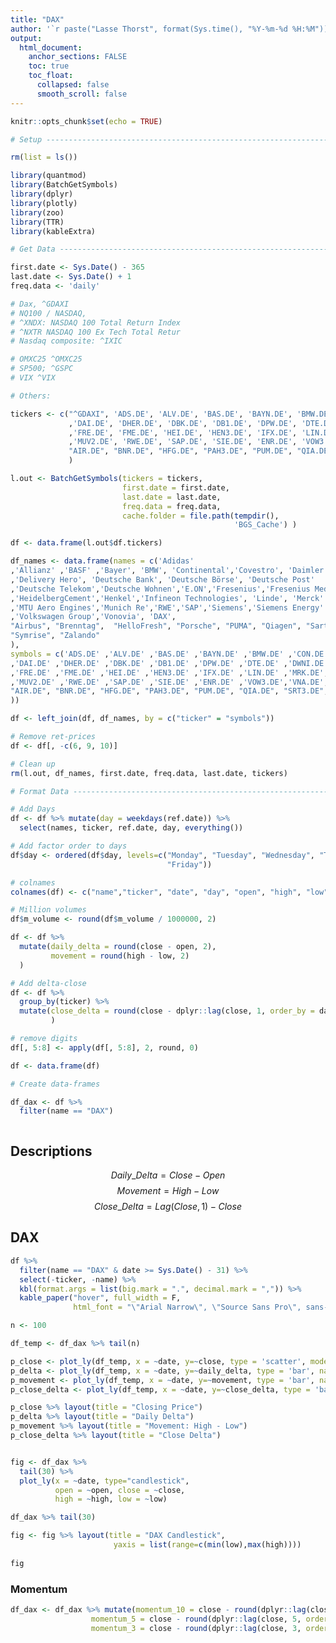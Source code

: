 ```yaml
---
title: "DAX"
author: '`r paste("Lasse Thorst", format(Sys.time(), "%Y-%m-%d %H:%M"))`'
output:
  html_document:
    anchor_sections: FALSE
    toc: true
    toc_float:
      collapsed: false
      smooth_scroll: false
---
```


```r
knitr::opts_chunk$set(echo = TRUE)

# Setup -------------------------------------------------------------------

rm(list = ls())

library(quantmod)
library(BatchGetSymbols)
library(dplyr)
library(plotly)
library(zoo)
library(TTR)
library(kableExtra)

# Get Data -------------------------------------------------------------------

first.date <- Sys.Date() - 365
last.date <- Sys.Date() + 1
freq.data <- 'daily'

# Dax, ^GDAXI
# NQ100 / NASDAQ, 
# ^XNDX: NASDAQ 100 Total Return Index 
# ^NXTR	NASDAQ 100 Ex Tech Total Retur
# Nasdaq composite: ^IXIC

# OMXC25 ^OMXC25
# SP500; ^GSPC
# VIX ^VIX

# Others: 

tickers <- c("^GDAXI", 'ADS.DE', 'ALV.DE', 'BAS.DE', 'BAYN.DE', 'BMW.DE', 'CON.DE', '1COV.DE'
             ,'DAI.DE', 'DHER.DE', 'DBK.DE', 'DB1.DE', 'DPW.DE', 'DTE.DE', 'DWNI.DE', 'EOAN.DE'
             ,'FRE.DE', 'FME.DE', 'HEI.DE', 'HEN3.DE', 'IFX.DE', 'LIN.DE', 'MRK.DE', 'MTX.DE'
             ,'MUV2.DE', 'RWE.DE', 'SAP.DE', 'SIE.DE', 'ENR.DE', 'VOW3.DE', 'VNA.DE', 
             "AIR.DE", "BNR.DE", "HFG.DE", "PAH3.DE", "PUM.DE", "QIA.DE", "SRT3.DE", "SHL.DE", "SY1.DE", "ZAL.DE"
             )

l.out <- BatchGetSymbols(tickers = tickers, 
                         first.date = first.date,
                         last.date = last.date, 
                         freq.data = freq.data,
                         cache.folder = file.path(tempdir(), 
                                                  'BGS_Cache') )

df <- data.frame(l.out$df.tickers)

df_names <- data.frame(names = c('Adidas'
,'Allianz' ,'BASF' ,'Bayer', 'BMW', 'Continental','Covestro', 'Daimler'
,'Delivery Hero', 'Deutsche Bank', 'Deutsche Börse', 'Deutsche Post'
,'Deutsche Telekom','Deutsche Wohnen','E.ON','Fresenius','Fresenius Medical Care'
,'HeidelbergCement','Henkel','Infineon Technologies', 'Linde', 'Merck'
,'MTU Aero Engines','Munich Re','RWE','SAP','Siemens','Siemens Energy'
,'Volkswagen Group','Vonovia', 'DAX', 
"Airbus", "Brenntag",  "HelloFresh", "Porsche", "PUMA", "Qiagen", "Sartorius", "Siemens Healthineers",
"Symrise", "Zalando"
),
symbols = c('ADS.DE' ,'ALV.DE' ,'BAS.DE' ,'BAYN.DE' ,'BMW.DE' ,'CON.DE','1COV.DE'
,'DAI.DE' ,'DHER.DE' ,'DBK.DE' ,'DB1.DE' ,'DPW.DE' ,'DTE.DE' ,'DWNI.DE','EOAN.DE'
,'FRE.DE' ,'FME.DE' ,'HEI.DE' ,'HEN3.DE' ,'IFX.DE' ,'LIN.DE' ,'MRK.DE','MTX.DE'
,'MUV2.DE' ,'RWE.DE' ,'SAP.DE' ,'SIE.DE' ,'ENR.DE' ,'VOW3.DE','VNA.DE', '^GDAXI', 
"AIR.DE", "BNR.DE", "HFG.DE", "PAH3.DE", "PUM.DE", "QIA.DE", "SRT3.DE", "SHL.DE", "SY1.DE", "ZAL.DE"
))

df <- left_join(df, df_names, by = c("ticker" = "symbols"))

# Remove ret-prices
df <- df[, -c(6, 9, 10)]

# Clean up
rm(l.out, df_names, first.date, freq.data, last.date, tickers)

# Format Data -------------------------------------------------------------

# Add Days
df <- df %>% mutate(day = weekdays(ref.date)) %>% 
  select(names, ticker, ref.date, day, everything()) 

# Add factor order to days
df$day <- ordered(df$day, levels=c("Monday", "Tuesday", "Wednesday", "Thursday", 
                                   "Friday"))

# colnames
colnames(df) <- c("name","ticker", "date", "day", "open", "high", "low", "close", "m_volume")

# Million volumes
df$m_volume <- round(df$m_volume / 1000000, 2)

df <- df %>%  
  mutate(daily_delta = round(close - open, 2),  
         movement = round(high - low, 2)
  )

# Add delta-close
df <- df %>% 
  group_by(ticker) %>% 
  mutate(close_delta = round(close - dplyr::lag(close, 1, order_by = date), 2)
         )

# remove digits 
df[, 5:8] <- apply(df[, 5:8], 2, round, 0)

df <- data.frame(df)

# Create data-frames

df_dax <- df %>% 
  filter(name == "DAX")



```

## Descriptions

$$Daily\_Delta = Close - Open$$ 
$$Movement = High - Low$$
$$Close\_Delta = Lag(Close, 1) - Close$$



## DAX

```r

df %>% 
  filter(name == "DAX" & date >= Sys.Date() - 31) %>% 
  select(-ticker, -name) %>% 
  kbl(format.args = list(big.mark = ".", decimal.mark = ",")) %>% 
  kable_paper("hover", full_width = F, 
              html_font = "\"Arial Narrow\", \"Source Sans Pro\", sans-serif")

```


```r

n <- 100 

df_temp <- df_dax %>% tail(n)

p_close <- plot_ly(df_temp, x = ~date, y=~close, type = 'scatter', mode = 'lines', name = ~"Close")
p_delta <- plot_ly(df_temp, x = ~date, y=~daily_delta, type = 'bar', name = ~"Daily Delta")
p_movement <- plot_ly(df_temp, x = ~date, y=~movement, type = 'bar', name = ~"Movement")
p_close_delta <- plot_ly(df_temp, x = ~date, y=~close_delta, type = 'bar', name = ~"Close Delta")

p_close %>% layout(title = "Closing Price")
p_delta %>% layout(title = "Daily Delta")
p_movement %>% layout(title = "Movement: High - Low")
p_close_delta %>% layout(title = "Close Delta")



```

```r
 
fig <- df_dax %>% 
  tail(30) %>% 
  plot_ly(x = ~date, type="candlestick",
          open = ~open, close = ~close,
          high = ~high, low = ~low) 

df_dax %>% tail(30) 

fig <- fig %>% layout(title = "DAX Candlestick", 
                       yaxis = list(range=c(min(low),max(high))))
 
fig
```

### Momentum

```r

df_dax <- df_dax %>% mutate(momentum_10 = close - round(dplyr::lag(close, 10, order_by = date), 2), 
                  momentum_5 = close - round(dplyr::lag(close, 5, order_by = date), 2), 
                  momentum_3 = close - round(dplyr::lag(close, 3, order_by = date), 2))

```


